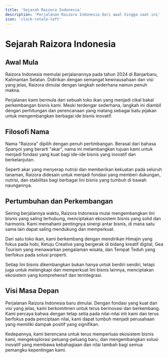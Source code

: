 ```yaml
---
title: 'Sejarah Raizora Indonesia'
description: 'Perjalanan Raizora Indonesia dari awal hingga saat ini'
icon: 'clock-rotate-left'
---
```


# Sejarah Raizora Indonesia

## Awal Mula

Raizora Indonesia memulai perjalanannya pada tahun 2024 di Banjarbaru, Kalimantan Selatan. Didirikan dengan semangat kewirausahaan dan visi yang jelas, Raizora dimulai dengan langkah sederhana namun penuh makna.

Perjalanan kami bermula dari sebuah toko ikan yang menjadi cikal bakal perkembangan bisnis kami. Meski terdengar sederhana, langkah ini diambil dengan perhitungan dan perencanaan yang matang sebagai batu pijakan untuk mengembangkan berbagai ide bisnis inovatif.

## Filosofi Nama

Nama "Raizora" dipilih dengan penuh pertimbangan. Berasal dari bahasa Spanyol yang berarti "akar", nama ini melambangkan tujuan kami untuk menjadi fondasi yang kuat bagi ide-ide bisnis yang inovatif dan berkelanjutan.

Seperti akar yang menyerap nutrisi dan memberikan kekuatan pada seluruh tanaman, Raizora didesain untuk menjadi fondasi yang memberi dukungan, nutrisi, dan stabilitas bagi berbagai lini bisnis yang tumbuh di bawah naungannya.

## Pertumbuhan dan Perkembangan

Seiring berjalannya waktu, Raizora Indonesia mulai mengembangkan lini bisnis yang saling terhubung, menciptakan ekosistem bisnis yang solid dan harmonis. Kami memahami pentingnya sinergi antar bisnis, di mana satu sama lain dapat saling mendukung dan memperkuat.

Dari satu toko ikan, kami berkembang dengan mendirikan Himajin yang fokus pada hobi, Ketuju Creative yang bergerak di bidang kreatif digital, Gea Tourism yang menawarkan pengalaman wisata, dan Tempat Teduh yang berfokus pada solusi properti.

Setiap lini bisnis dikembangkan bukan hanya untuk berdiri sendiri, tetapi juga untuk melengkapi dan memperkuat lini bisnis lainnya, menciptakan ekosistem yang komprehensif dan terintegrasi.

## Visi Masa Depan

Perjalanan Raizora Indonesia baru dimulai. Dengan fondasi yang kuat dan visi yang jelas, kami berkomitmen untuk terus berinovasi dan berkembang. Kami percaya bahwa dengan tetap setia pada nilai-nilai inti kami dan terus berfokus pada penciptaan nilai, kami dapat tumbuh menjadi perusahaan yang memiliki dampak positif yang signifikan.

Kedepannya, kami berencana untuk terus memperluas ekosistem bisnis kami, mengeksplorasi peluang-peluang baru, dan mengembangkan solusi inovatif yang membawa kebahagiaan dan nilai tambah bagi semua pemangku kepentingan kami.